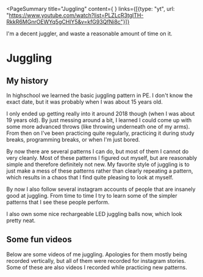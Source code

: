 <PageSummary 
    title="Juggling"
    content={
        <YTPlayer
            video="4zRUuagd54M"
            aspectRatio={1}
        />
    }
    links={[{type: "yt", url: "https://www.youtube.com/watch?list=PLZLcR3tglTH-RkkR6MGnrOEWYq5gCHlY5&v=kfG93QfNi8c"}]}
>

I'm a decent juggler, and waste a reasonable amount of time on it.

</PageSummary>

# Juggling

## My history

In highschool we learned the basic juggling pattern in PE.
I don't know the exact date, but it was probably when I was about 15 years old.

I only ended up getting really into it around 2018 though (when I was about 19 years old). By just messing around a bit, I learned I could come up with some more advanced throws (like throwing underneath one of my arms). From then on I've been practicing quite regularly, practicing it during study breaks, programming breaks, or when I'm just bored.

By now there are several patterns I can do, but most of them I cannot do very cleanly. Most of these patterns I figured out myself, but are reasonably simple and therefore definitely not new. My favorite style of juggling is to just make a mess of these patterns rather than clearly repeating a pattern, which results in a chaos that I find quite pleasing to look at myself.

By now I also follow several instagram accounts of people that are insanely good at juggling. From time to time I try to learn some of the simpler patterns that I see these people perform.

I also own some nice rechargeable LED juggling balls now, which look pretty neat.

<YTPlayer video="4j317zCj1mc" aspectRatio={1} />

## Some fun videos

Below are some videos of me juggling. Apologies for them mostly being recorded vertically, but all of them were recorded for instagram stories. Some of these are also videos I recorded while practicing new patterns.

<YTPlayer
    video="kfG93QfNi8c"
    playlist="PLZLcR3tglTH-RkkR6MGnrOEWYq5gCHlY5"
    aspectRatio="auto"
/>
